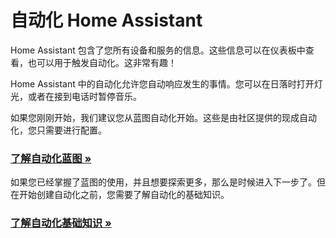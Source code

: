 # 自动化 Home Assistant

Home Assistant 包含了您所有设备和服务的信息。这些信息可以在仪表板中查看，也可以用于触发自动化。这非常有趣！

Home Assistant 中的自动化允许您自动响应发生的事情。您可以在日落时打开灯光，或者在接到电话时暂停音乐。

如果您刚刚开始，我们建议您从蓝图自动化开始。这些是由社区提供的现成自动化，您只需要进行配置。

### <span className="underline text-xl uppercase">[了解自动化蓝图 »](./using_blueprints)</span>

如果您已经掌握了蓝图的使用，并且想要探索更多，那么是时候进入下一步了。但在开始创建自动化之前，您需要了解自动化的基础知识。

### <span className="underline text-xl uppercase">[了解自动化基础知识 »](./basics)</span>



